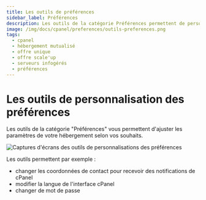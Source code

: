 ```yaml
---
title: Les outils de préférences
sidebar_label: Préférences
description: Les outils de la catégorie Préférences permettent de personnaliser les paramètres de votre hébergement selon vos besoins.
image: /img/docs/cpanel/preferences/outils-preferences.png
tags:
  - cpanel 
  - hébergement mutualisé
  - offre unique 
  - offre scale'up
  - serveurs infogérés
  - préférences
---
```



# Les outils de personnalisation des préférences

Les outils de la catégorie "Préférences" vous permettent d'ajuster les paramètres de votre hébergement selon vos souhaits.

<Image
    src="/img/docs/cpanel/preferences/outils-preferences.png"
    alt="Captures d'écrans des outils de personnalisations des préférences"
    caption="Les outils de personnalisation des préférences o2switch"
    title="Une partie des outils de personnalisation des préférences"/>

Les outils permettent par exemple :
  * changer les coordonnées de contact pour recevoir des notifications de cPanel
  * modifier la langue de l'interface cPanel
  * changer de mot de passe 

<ToolCard tool="contact_information" />

<ToolCard tool="change_language" />

<ToolCard tool="change_password" />